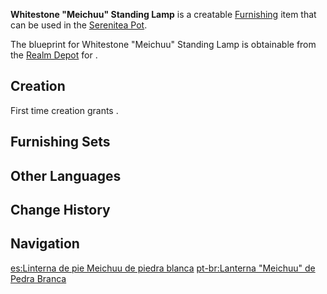 {{Furnishing Infobox
|id             = 373408
|image          = Item Whitestone "Meichuu" Standing Lamp.png
|category       = Landscape
|subcategory    = Lighting
|quality        = 3
|adeptal_energy = 60
|load           = 115
|reduced_load   = 97
|description    = A cleverly designed Inazuman street lamp that was made out of pure white stone.<br />It is said that the swirling sounds of thunder will remain on this lamp, thus displaying the [[Raiden Shogun]]'s might. However, none of the childrens' special experiments have resulted in them hearing any such thunderous echoes.
|mention        = Raiden Shogun
|blueprint      = [[Serenitea Pot/Realm Depot|Realm Depot]]
}}
'''Whitestone "Meichuu" Standing Lamp''' is a creatable [[Furnishing]] item that can be used in the [[Serenitea Pot]].

The blueprint for Whitestone "Meichuu" Standing Lamp is obtainable from the [[Realm Depot]] for {{Item|Realm Currency|24|x=160}}.

==Creation==
First time creation grants {{Item|Trust|24|x=60}}.
{{Recipe
|type = Creation
|time = 14h
|Iron Chunk = 8
}}

==Furnishing Sets==
{{Craft Usage}}

==Other Languages==
{{Other Languages
|default_hidden = 1
|en      = Whitestone "Meichuu" Standing Lamp
|zhs     = 白石「鸣驻」立灯
|zhs_rm  = Báishí "Míng Zhù" Lì Dēng
|zht     = 白石「鳴駐」立燈
|zht_rm  = Báishí "Míng Zhù" Lì Dēng
|ja      = 白石「鳴駐」灯籠
|ja_rm   = Shiroishi "Meichuu" Tourou{{Assumed}}
|ko      = 백석 「명주」 스탠드
|ko_rm   = Baekseok "Myeongju" Seutaendeu
|es      = Linterna de pie Meichuu de piedra blanca
|fr      = Lampadaire «&nbsp;Meichuu&nbsp;» en pierre blanche
|ru      = Фонарь из белого камня «Мэйчу»
|th      = โคมไฟ "Meichuu" หินขาว
|th_rm   = 
|vi      = Trụ Đèn Đá Trắng
|de      = „Meichuu“-Stehlaterne aus Weißstein
|id      = Lampu Berdiri "Meichuu" dari Batu Putih
|pt      = Lanterna "Meichuu" de Pedra Branca
|tr      = Beyaz Taştan "Meichuu" Feneri
|it      = Lanterna Meichuu in pietra bianca
}}

==Change History==
{{Change History|2.1}}

==Navigation==
{{Furnishing Navbox|exterior}}

[[es:Linterna de pie Meichuu de piedra blanca]]
[[pt-br:Lanterna "Meichuu" de Pedra Branca]]